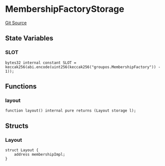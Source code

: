 # MembershipFactoryStorage
[Git Source](https://github.com/0xStation/groupos/blob/dbf5849fa48aac03711471c1ce33b8c26f177a2c/src/membership/factory/MembershipFactoryStorage.sol)


## State Variables
### SLOT

```solidity
bytes32 internal constant SLOT = keccak256(abi.encode(uint256(keccak256("groupos.MembershipFactory")) - 1));
```


## Functions
### layout


```solidity
function layout() internal pure returns (Layout storage l);
```

## Structs
### Layout

```solidity
struct Layout {
    address membershipImpl;
}
```


